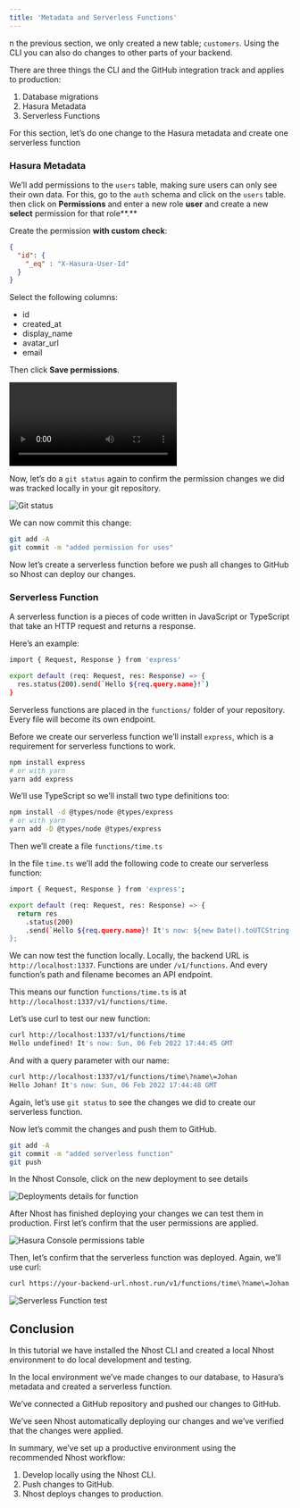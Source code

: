 ```yaml
---
title: 'Metadata and Serverless Functions'
---
```


n the previous section, we only created a new table; `customers`. Using the CLI you can also do changes to other parts of your backend.

There are three things the CLI and the GitHub integration track and applies to production:

1. Database migrations
2. Hasura Metadata
3. Serverless Functions

For this section, let’s do one change to the Hasura metadata and create one serverless function

### Hasura Metadata

We’ll add permissions to the `users` table, making sure users can only see their own data. For this, go to the `auth` schema and click on the `users` table. then click on **Permissions** and enter a new role **user** and create a new **select** permission for that role**.**

Create the permission **with custom check**:

```json
{
  "id": {
    "_eq" : "X-Hasura-User-Id"
  }
}
```

Select the following columns:

- id
- created_at
- display_name
- avatar_url
- email

Then click **Save permissions**.

<Video src="/videos/cli-workflow/hasura-user-permissions.mp4">
</Video>

Now, let’s do a `git status` again to confirm the permission changes we did was tracked locally in your git repository.

![Git status](/images/cli-workflow/git-status.png)

We can now commit this change:

```bash
git add -A
git commit -m "added permission for uses"
```

Now let’s create a serverless function before we push all changes to GitHub so Nhost can deploy our changes.

### Serverless Function

A serverless function is a pieces of code written in JavaScript or TypeScript that take an HTTP request and returns a response.

Here’s an example:

```bash
import { Request, Response } from 'express'

export default (req: Request, res: Response) => {
  res.status(200).send(`Hello ${req.query.name}!`)
}
```

Serverless functions are placed in the `functions/` folder of your repository. Every file will become its own endpoint.

Before we create our serverless function we’ll install `express`, which is a requirement for serverless functions to work.

```bash
npm install express
# or with yarn
yarn add express
```

We’ll use TypeScript so we’ll install two type definitions too:

```bash
npm install -d @types/node @types/express
# or with yarn
yarn add -D @types/node @types/express
```

Then we’ll create a file `functions/time.ts`

In the file `time.ts` we’ll add the following code to create our serverless function:

```bash
import { Request, Response } from 'express';

export default (req: Request, res: Response) => {
  return res
    .status(200)
    .send(`Hello ${req.query.name}! It's now: ${new Date().toUTCString()}`);
};
```

We can now test the function locally. Locally, the backend URL is `http://localhost:1337`. Functions are under `/v1/functions`. And every function’s path and filename becomes an API endpoint.

This means our function `functions/time.ts` is at `http://localhost:1337/v1/functions/time`.

Let’s use curl to test our new function:

```bash
curl http://localhost:1337/v1/functions/time
Hello undefined! It's now: Sun, 06 Feb 2022 17:44:45 GMT
```

And with a query parameter with our name:

```bash
curl http://localhost:1337/v1/functions/time\?name\=Johan
Hello Johan! It's now: Sun, 06 Feb 2022 17:44:48 GMT
```

Again, let’s use `git status` to see the changes we did to create our serverless function.

Now let’s commit the changes and push them to GitHub.

```bash
git add -A
git commit -m "added serverless function"
git push
```

In the Nhost Console, click on the new deployment to see details

![Deployments details for function](/images/cli-workflow/details-for-function.png)

After Nhost has finished deploying your changes we can test them in production. First let’s confirm that the user permissions are applied.

![Hasura Console permissions table](/images/cli-workflow/hasura-permissions-table.png)

Then, let’s confirm that the serverless function was deployed. Again, we’ll use curl:

```bash
curl https://your-backend-url.nhost.run/v1/functions/time\?name\=Johan
```

![Serverless Function test](/images/cli-workflow/function-test.png)

## Conclusion

In this tutorial we have installed the Nhost CLI and created a local Nhost environment to do local development and testing.

In the local environment we’ve made changes to our database, to Hasura’s metadata and created a serverless function.

We’ve connected a GitHub repository and pushed our changes to GitHub.

We’ve seen Nhost automatically deploying our changes and we’ve verified that the changes were applied.

In summary, we’ve set up a productive environment using the recommended Nhost workflow:

1. Develop locally using the Nhost CLI.
2. Push changes to GitHub.
3. Nhost deploys changes to production.